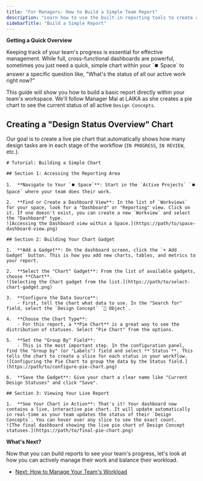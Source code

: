 ```yaml
---
title: "For Managers: How to Build a Simple Team Report"
description: "Learn how to use the built-in reporting tools to create a simple chart or report to track your team's progress and workload."
sidebarTitle: "Build a Simple Report"
---
```


**Getting a Quick Overview**

<Info>
Keeping track of your team's progress is essential for effective management. While full, cross-functional dashboards are powerful, sometimes you just need a quick, simple chart within your `⏹️ Space` to answer a specific question like, "What's the status of all our active work right now?"

This guide will show you how to build a basic report directly within your team's workspace. We'll follow Manager Mai at LAIKA as she creates a pie chart to see the current status of all active `Design Concepts`.
</Info>

## **Creating a "Design Status Overview" Chart**

Our goal is to create a live pie chart that automatically shows how many design tasks are in each stage of the workflow (`IN PROGRESS`, `IN REVIEW`, etc.).

```guidejar
# Tutorial: Building a Simple Chart

## Section 1: Accessing the Reporting Area

1.  **Navigate to Your `⏹️ Space`**: Start in the `Active Projects` `⏹️ Space` where your team does their work.

2.  **Find or Create a Dashboard View**: In the list of `Workviews` for your space, look for a "Dashboard" or "Reporting" view. Click on it. If one doesn't exist, you can create a new `Workview` and select the "Dashboard" type.
![Accessing the Dashboard view within a Space.](https://path/to/space-dashboard-view.png)

## Section 2: Building Your Chart Gadget

1.  **Add a Gadget**: On the dashboard screen, click the `+ Add Gadget` button. This is how you add new charts, tables, and metrics to your report.

2.  **Select the "Chart" Gadget**: From the list of available gadgets, choose **Chart**.
![Selecting the Chart gadget from the list.](https://path/to/select-chart-gadget.png)

3.  **Configure the Data Source**:
    - First, tell the chart what data to use. In the "Search for" field, select the `Design Concept` `🧊 Object`.

4.  **Choose the Chart Type**:
    - For this report, a **Pie Chart** is a great way to see the distribution of statuses. Select "Pie Chart" from the options.

5.  **Set the "Group By" Field**:
    - This is the most important step. In the configuration panel, find the "Group by" (or "Labels") field and select **`Status`**. This tells the chart to create a slice for each status in your workflow.
![Configuring the Pie Chart to group the data by the Status field.](https://path/to/configure-pie-chart.png)

6.  **Save the Gadget**: Give your chart a clear name like "Current Design Statuses" and click "Save".

## Section 3: Viewing Your Live Report

1.  **See Your Chart in Action**: That's it! Your dashboard now contains a live, interactive pie chart. It will update automatically in real-time as your team updates the status of their `Design Concepts`. You can hover over any slice to see the exact count.
![The final dashboard showing the live pie chart of Design Concept statuses.](https://path/to/final-pie-chart.png)
````

**What's Next?**

Now that you can build reports to see your team's progress, let's look at how you can actively manage their work and balance their workload.

  - [Next: How to Manage Your Team's Workload](https://www.google.com/search?q=/04-user-guides/04-guides-for-managers/how-to-manage-team-tasks)
